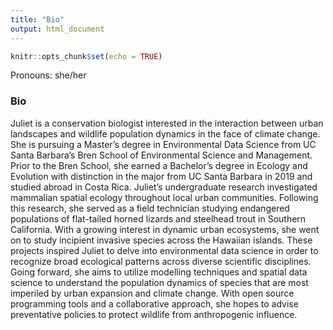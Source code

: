 ```yaml
---
title: "Bio"
output: html_document
---
```


```r
knitr::opts_chunk$set(echo = TRUE)
```

Pronouns: she/her

### Bio

Juliet is a conservation biologist interested in the interaction between urban landscapes and wildlife population dynamics in the face of climate change. She is pursuing a Master’s degree in Environmental Data Science from UC Santa Barbara’s Bren School of Environmental Science and Management. Prior to the Bren School, she earned a Bachelor’s degree in Ecology and Evolution with distinction in the major from UC Santa Barbara in 2019 and studied abroad in Costa Rica. Juliet’s undergraduate research investigated mammalian spatial ecology throughout local urban communities. Following this research, she served as a field technician studying endangered populations of flat-tailed horned lizards and steelhead trout in Southern California. With a growing interest in dynamic urban ecosystems, she went on to study incipient invasive species across the Hawaiian islands. These projects inspired Juliet to delve into environmental data science in order to recognize broad ecological patterns across diverse scientific disciplines. Going forward, she aims to utilize modelling techniques and spatial data science to understand the population dynamics of species that are most imperiled by urban expansion and climate change. With open source programming tools and a collaborative approach, she hopes to advise preventative policies to protect wildlife from anthropogenic influence.
